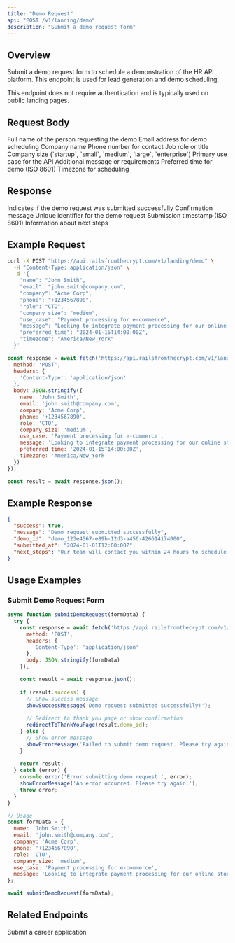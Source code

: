 ```yaml
---
title: "Demo Request"
api: "POST /v1/landing/demo"
description: "Submit a demo request form"
---
```


## Overview

Submit a demo request form to schedule a demonstration of the HR API platform. This endpoint is used for lead generation and demo scheduling.

<Note>
This endpoint does not require authentication and is typically used on public landing pages.
</Note>

## Request Body

<ParamField body="name" type="string" required>
  Full name of the person requesting the demo
</ParamField>

<ParamField body="email" type="string" required>
  Email address for demo scheduling
</ParamField>

<ParamField body="company" type="string" required>
  Company name
</ParamField>

<ParamField body="phone" type="string">
  Phone number for contact
</ParamField>

<ParamField body="role" type="string">
  Job role or title
</ParamField>

<ParamField body="company_size" type="string">
  Company size (`startup`, `small`, `medium`, `large`, `enterprise`)
</ParamField>

<ParamField body="use_case" type="string">
  Primary use case for the API
</ParamField>

<ParamField body="message" type="string">
  Additional message or requirements
</ParamField>

<ParamField body="preferred_time" type="string">
  Preferred time for demo (ISO 8601)
</ParamField>

<ParamField body="timezone" type="string">
  Timezone for scheduling
</ParamField>

## Response

<ResponseField name="success" type="boolean">
  Indicates if the demo request was submitted successfully
</ResponseField>

<ResponseField name="message" type="string">
  Confirmation message
</ResponseField>

<ResponseField name="demo_id" type="string">
  Unique identifier for the demo request
</ResponseField>

<ResponseField name="submitted_at" type="string">
  Submission timestamp (ISO 8601)
</ResponseField>

<ResponseField name="next_steps" type="string">
  Information about next steps
</ResponseField>

## Example Request

<CodeGroup>

```bash cURL
curl -X POST "https://api.railsfromthecrypt.com/v1/landing/demo" \
  -H "Content-Type: application/json" \
  -d '{
    "name": "John Smith",
    "email": "john.smith@company.com",
    "company": "Acme Corp",
    "phone": "+1234567890",
    "role": "CTO",
    "company_size": "medium",
    "use_case": "Payment processing for e-commerce",
    "message": "Looking to integrate payment processing for our online store",
    "preferred_time": "2024-01-15T14:00:00Z",
    "timezone": "America/New_York"
  }'
```

```javascript JavaScript
const response = await fetch('https://api.railsfromthecrypt.com/v1/landing/demo', {
  method: 'POST',
  headers: {
    'Content-Type': 'application/json'
  },
  body: JSON.stringify({
    name: 'John Smith',
    email: 'john.smith@company.com',
    company: 'Acme Corp',
    phone: '+1234567890',
    role: 'CTO',
    company_size: 'medium',
    use_case: 'Payment processing for e-commerce',
    message: 'Looking to integrate payment processing for our online store',
    preferred_time: '2024-01-15T14:00:00Z',
    timezone: 'America/New_York'
  })
});

const result = await response.json();
```

</CodeGroup>

## Example Response

<ResponseExample>

```json Success Response
{
  "success": true,
  "message": "Demo request submitted successfully",
  "demo_id": "demo_123e4567-e89b-12d3-a456-426614174000",
  "submitted_at": "2024-01-01T12:00:00Z",
  "next_steps": "Our team will contact you within 24 hours to schedule your demo"
}
```

</ResponseExample>

## Usage Examples

### Submit Demo Request Form

<CodeGroup>

```javascript JavaScript
async function submitDemoRequest(formData) {
  try {
    const response = await fetch('https://api.railsfromthecrypt.com/v1/landing/demo', {
      method: 'POST',
      headers: {
        'Content-Type': 'application/json'
      },
      body: JSON.stringify(formData)
    });

    const result = await response.json();
    
    if (result.success) {
      // Show success message
      showSuccessMessage('Demo request submitted successfully!');
      
      // Redirect to thank you page or show confirmation
      redirectToThankYouPage(result.demo_id);
    } else {
      // Show error message
      showErrorMessage('Failed to submit demo request. Please try again.');
    }
    
    return result;
  } catch (error) {
    console.error('Error submitting demo request:', error);
    showErrorMessage('An error occurred. Please try again.');
    throw error;
  }
}

// Usage
const formData = {
  name: 'John Smith',
  email: 'john.smith@company.com',
  company: 'Acme Corp',
  phone: '+1234567890',
  role: 'CTO',
  company_size: 'medium',
  use_case: 'Payment processing for e-commerce',
  message: 'Looking to integrate payment processing for our online store'
};

await submitDemoRequest(formData);
```

</CodeGroup>

## Related Endpoints

<CardGroup cols={2}>
  <Card
    title="Career Application"
    icon="briefcase"
    href="/api/landing/career"
  >
    Submit a career application
  </Card>
</CardGroup>

